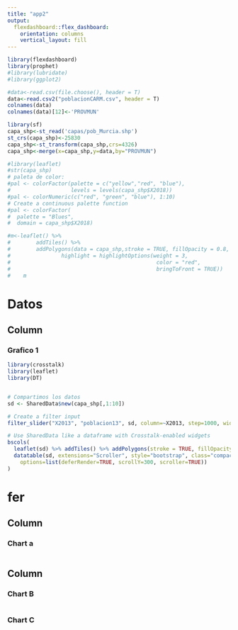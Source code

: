 ```yaml
---
title: "app2"
output: 
  flexdashboard::flex_dashboard:
    orientation: columns
    vertical_layout: fill
---
```


```r
library(flexdashboard)
library(prophet)
#library(lubridate)
#library(ggplot2)

#data<-read.csv(file.choose(), header = T)
data<-read.csv2("poblacionCARM.csv", header = T)
colnames(data)
colnames(data)[12]<-'PROVMUN'

library(sf)
capa_shp<-st_read('capas/pob_Murcia.shp')
st_crs(capa_shp)<-25830
capa_shp<-st_transform(capa_shp,crs=4326)
capa_shp<-merge(x=capa_shp,y=data,by="PROVMUN")
```

```r
#library(leaflet)
#str(capa_shp)
# paleta de color:
#pal <- colorFactor(palette = c("yellow","red", "blue"), 
#                   levels = levels(capa_shp$X2018))
#pal <- colorNumeric(c("red", "green", "blue"), 1:10)
# Create a continuous palette function
#pal <- colorFactor(
#  palette = "Blues",
#  domain = capa_shp$X2018)

#m<-leaflet() %>% 
#        addTiles() %>% 
#        addPolygons(data = capa_shp,stroke = TRUE, fillOpacity = 0.8, color=~pal(X2018),
#                highlight = highlightOptions(weight = 3,
#                                              color = "red",
#                                              bringToFront = TRUE))
#    m

```



# Datos

## Column 

### Grafico 1

```r
library(crosstalk)
library(leaflet)
library(DT)


# Compartimos los datos
sd <- SharedData$new(capa_shp[,1:10])

# Create a filter input
filter_slider("X2013", "poblacion13", sd, column=~X2013, step=1000, width=250)

# Use SharedData like a dataframe with Crosstalk-enabled widgets
bscols(
  leaflet(sd) %>% addTiles() %>% addPolygons(stroke = TRUE, fillOpacity = 0.8),
  datatable(sd, extensions="Scroller", style="bootstrap", class="compact", width="100%",
    options=list(deferRender=TRUE, scrollY=300, scroller=TRUE))
)
```

# fer

## Column {data-width=650}

### Chart a

```r

```
## Column {data-width=350}

### Chart B

```r

```

### Chart C

```r

```

